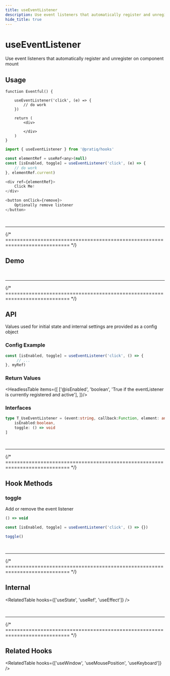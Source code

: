 ```yaml
---
title: useEventListener
description: Use event listeners that automatically register and unregister on component mount
hide_title: true
---
```



<MainText>
<h1>useEventListener</h1>
Use event listeners that automatically register and unregister on component mount
</MainText>




## Usage

<Tabs>

<TabItem value='simple' label='Simple'>

```tsx live
function Eventful() {

    useEventListener('click', (e) => {
        // do work
    })

    return (
        <div>
            
        </div>
    )
}
```

</TabItem>

<TabItem value='advanced' label='Advanced'>

```js
import { useEventListener } from '@pratiq/hooks'

const elementRef = useRef<any>(null)
const [isEnabled, toggle] = useEventListener('click', (e) => {
    // do work
}, elementRef.current)

<div ref={elementRef}>
    Click Me!
</div>

<button onClick={remove}>
    Optionally remove listener
</button>
```

</TabItem>

</Tabs>











<br />
<hr />
{/* ============================================================================ */}

## Demo

<DemoComponent />








<br />
<hr />
{/* ============================================================================ */}


## API 

Values used for initial state and internal settings are provided as a config
object 

### Config Example

```ts
const [isEnabled, toggle] = useEventListener('click', () => {
     // ... 
}, myRef)
```



### Return Values

<HeadlessTable items={[
    ['@isEnabled', 'boolean', 'True if the eventListener is currently registered and active'],
]}/>

### Interfaces

```ts
type T_UseEventListener = (event:string, callback:Function, element: any) => [
    isEnabled:boolean,
    toggle: () => void
]
```




<br />
<hr />
{/* ============================================================================ */}


## Hook Methods

<Card>

### toggle
Add or remove the event listener

```ts
() => void 
```
```ts
const [isEnabled, toggle] = useEventListener('click', () => {})

toggle()
```

</Card>


<br />
<hr />
{/* ============================================================================ */}



## Internal


<RelatedTable hooks={['useState', 'useRef', 'useEffect']} />



<br />
<hr />
{/* ============================================================================ */}



## Related Hooks


<RelatedTable hooks={['useWindow', 'useMousePosition', 'useKeyboard']} />

<!-- ignore-return-values -->
<!-- ignore-hook-methods -->